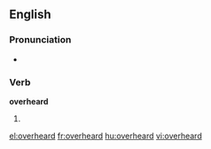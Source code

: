 ==English==

===Pronunciation===
*{{IPA|/'ovəɻhʌɻd/}}

===Verb===
'''overheard'''

# {{past of|overhear}}

[[el:overheard]]
[[fr:overheard]]
[[hu:overheard]]
[[vi:overheard]]